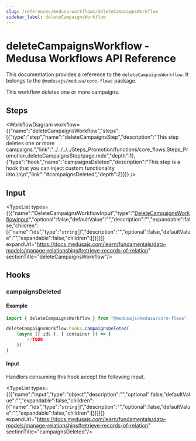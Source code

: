 ```yaml
---
slug: /references/medusa-workflows/deleteCampaignsWorkflow
sidebar_label: deleteCampaignsWorkflow
---
```



# deleteCampaignsWorkflow - Medusa Workflows API Reference

This documentation provides a reference to the `deleteCampaignsWorkflow`. It belongs to the `@medusajs/medusa/core-flows` package.

This workflow deletes one or more campaigns.

## Steps

<WorkflowDiagram workflow={{"name":"deleteCampaignsWorkflow","steps":[{"type":"step","name":"deleteCampaignsStep","description":"This step deletes one or more campaigns.","link":"../../../../Steps_Promotion/functions/core_flows.Steps_Promotion.deleteCampaignsStep/page.mdx","depth":1},{"type":"hook","name":"campaignsDeleted","description":"This step is a hook that you can inject custom functionality into.\n\n","link":"#campaignsDeleted","depth":2}]}} />

## Input

<TypeList types={[{"name":"DeleteCampaignsWorkflowInput","type":"[DeleteCampaignsWorkflowInput](../../../../types/core_flows.DeleteCampaignsWorkflowInput/page.mdx)","optional":false,"defaultValue":"","description":"","expandable":false,"children":[{"name":"ids","type":"`string`[]","description":"","optional":false,"defaultValue":"","expandable":false,"children":[]}]}]} expandUrl="https://docs.medusajs.com/learn/fundamentals/data-models/manage-relationships#retrieve-records-of-relation" sectionTitle="deleteCampaignsWorkflow"/>

## Hooks

### campaignsDeleted

#### Example

```ts
import { deleteCampaignsWorkflow } from "@medusajs/medusa/core-flows"

deleteCampaignsWorkflow.hooks.campaignsDeleted(
	(async ({ ids }, { container }) => {
		//TODO
	})
)
```

#### Input

Handlers consuming this hook accept the following input.

<TypeList types={[{"name":"input","type":"object","description":"","optional":false,"defaultValue":"","expandable":false,"children":[{"name":"ids","type":"`string`[]","description":"","optional":false,"defaultValue":"","expandable":false,"children":[]}]}]} expandUrl="https://docs.medusajs.com/learn/fundamentals/data-models/manage-relationships#retrieve-records-of-relation" sectionTitle="campaignsDeleted"/>
